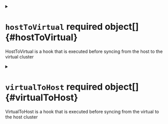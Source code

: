 


<details className="config-field" data-expandable="true">
<summary>

# `hostToVirtual` <span className="config-field-required" data-required="true">required</span> <span className="config-field-type">object[]</span> <span className="config-field-default"></span> <span className="config-field-enum"></span> {#hostToVirtual}

HostToVirtual is a hook that is executed before syncing from the host to the virtual cluster

</summary>




<details className="config-field" data-expandable="false" open>
<summary>

## `apiVersion` <span className="config-field-required" data-required="true">required</span> <span className="config-field-type">string</span> <span className="config-field-default"></span> <span className="config-field-enum"></span> {#hostToVirtual-apiVersion}

APIVersion of the object to sync

</summary>



</details>



<details className="config-field" data-expandable="false" open>
<summary>

## `kind` <span className="config-field-required" data-required="true">required</span> <span className="config-field-type">string</span> <span className="config-field-default"></span> <span className="config-field-enum"></span> {#hostToVirtual-kind}

Kind of the object to sync

</summary>



</details>



<details className="config-field" data-expandable="false" open>
<summary>

## `verbs` <span className="config-field-required" data-required="true">required</span> <span className="config-field-type">string[]</span> <span className="config-field-default"></span> <span className="config-field-enum"></span> {#hostToVirtual-verbs}

Verbs are the verbs that the hook should mutate

</summary>



</details>



<details className="config-field" data-expandable="true">
<summary>

## `patches` <span className="config-field-required" data-required="true">required</span> <span className="config-field-type">object[]</span> <span className="config-field-default"></span> <span className="config-field-enum"></span> {#hostToVirtual-patches}

Patches are the patches to apply on the object to be synced

</summary>




<details className="config-field" data-expandable="false" open>
<summary>

### `op` <span className="config-field-required" data-required="true">required</span> <span className="config-field-type">string</span> <span className="config-field-default"></span> <span className="config-field-enum"></span> {#hostToVirtual-patches-op}

Operation is the type of the patch

</summary>



</details>



<details className="config-field" data-expandable="false" open>
<summary>

### `fromPath` <span className="config-field-required" data-required="true">required</span> <span className="config-field-type">string</span> <span className="config-field-default"></span> <span className="config-field-enum"></span> {#hostToVirtual-patches-fromPath}

FromPath is the path from the other object

</summary>



</details>



<details className="config-field" data-expandable="false" open>
<summary>

### `path` <span className="config-field-required" data-required="true">required</span> <span className="config-field-type">string</span> <span className="config-field-default"></span> <span className="config-field-enum"></span> {#hostToVirtual-patches-path}

Path is the path of the patch

</summary>



</details>



<details className="config-field" data-expandable="false" open>
<summary>

### `namePath` <span className="config-field-required" data-required="true">required</span> <span className="config-field-type">string</span> <span className="config-field-default"></span> <span className="config-field-enum"></span> {#hostToVirtual-patches-namePath}

NamePath is the path to the name of a child resource within Path

</summary>



</details>



<details className="config-field" data-expandable="false" open>
<summary>

### `namespacePath` <span className="config-field-required" data-required="true">required</span> <span className="config-field-type">string</span> <span className="config-field-default"></span> <span className="config-field-enum"></span> {#hostToVirtual-patches-namespacePath}

NamespacePath is path to the namespace of a child resource within Path

</summary>



</details>



<details className="config-field" data-expandable="false" open>
<summary>

### `value` <span className="config-field-required" data-required="true">required</span> <span className="config-field-type">object</span> <span className="config-field-default"></span> <span className="config-field-enum"></span> {#hostToVirtual-patches-value}

Value is the new value to be set to the path

</summary>



</details>



<details className="config-field" data-expandable="false" open>
<summary>

### `regex` <span className="config-field-required" data-required="true">required</span> <span className="config-field-type">string</span> <span className="config-field-default"></span> <span className="config-field-enum"></span> {#hostToVirtual-patches-regex}

Regex - is regular expresion used to identify the Name,
and optionally Namespace, parts of the field value that
will be replaced with the rewritten Name and/or Namespace

</summary>



</details>



<details className="config-field" data-expandable="true">
<summary>

### `conditions` <span className="config-field-required" data-required="true">required</span> <span className="config-field-type">object[]</span> <span className="config-field-default"></span> <span className="config-field-enum"></span> {#hostToVirtual-patches-conditions}

Conditions are conditions that must be true for
the patch to get executed

</summary>




<details className="config-field" data-expandable="false" open>
<summary>

#### `path` <span className="config-field-required" data-required="true">required</span> <span className="config-field-type">string</span> <span className="config-field-default"></span> <span className="config-field-enum"></span> {#hostToVirtual-patches-conditions-path}

Path is the path within the object to select

</summary>



</details>



<details className="config-field" data-expandable="false" open>
<summary>

#### `subPath` <span className="config-field-required" data-required="true">required</span> <span className="config-field-type">string</span> <span className="config-field-default"></span> <span className="config-field-enum"></span> {#hostToVirtual-patches-conditions-subPath}

SubPath is the path below the selected object to select

</summary>



</details>



<details className="config-field" data-expandable="false" open>
<summary>

#### `equal` <span className="config-field-required" data-required="true">required</span> <span className="config-field-type">object</span> <span className="config-field-default"></span> <span className="config-field-enum"></span> {#hostToVirtual-patches-conditions-equal}

Equal is the value the path should be equal to

</summary>



</details>



<details className="config-field" data-expandable="false" open>
<summary>

#### `notEqual` <span className="config-field-required" data-required="true">required</span> <span className="config-field-type">object</span> <span className="config-field-default"></span> <span className="config-field-enum"></span> {#hostToVirtual-patches-conditions-notEqual}

NotEqual is the value the path should not be equal to

</summary>



</details>



<details className="config-field" data-expandable="false" open>
<summary>

#### `empty` <span className="config-field-required" data-required="false">required</span> <span className="config-field-type">boolean</span> <span className="config-field-default">true</span> <span className="config-field-enum"></span> {#hostToVirtual-patches-conditions-empty}

Empty means that the path value should be empty or unset

</summary>



</details>


</details>



<details className="config-field" data-expandable="false" open>
<summary>

### `ignore` <span className="config-field-required" data-required="false">required</span> <span className="config-field-type">boolean</span> <span className="config-field-default">true</span> <span className="config-field-enum"></span> {#hostToVirtual-patches-ignore}

Ignore determines if the path should be ignored if handled as a reverse patch

</summary>



</details>



<details className="config-field" data-expandable="true">
<summary>

### `sync` <span className="config-field-required" data-required="true">required</span> <span className="config-field-type">object</span> <span className="config-field-default"></span> <span className="config-field-enum"></span> {#hostToVirtual-patches-sync}

Sync defines if a specialized syncer should be initialized using values
from the rewriteName operation as Secret/Configmap names to be synced

</summary>




<details className="config-field" data-expandable="false" open>
<summary>

#### `secret` <span className="config-field-required" data-required="false">required</span> <span className="config-field-type">boolean</span> <span className="config-field-default">true</span> <span className="config-field-enum"></span> {#hostToVirtual-patches-sync-secret}



</summary>



</details>



<details className="config-field" data-expandable="false" open>
<summary>

#### `configmap` <span className="config-field-required" data-required="false">required</span> <span className="config-field-type">boolean</span> <span className="config-field-default">true</span> <span className="config-field-enum"></span> {#hostToVirtual-patches-sync-configmap}



</summary>



</details>


</details>


</details>


</details>



<details className="config-field" data-expandable="true">
<summary>

# `virtualToHost` <span className="config-field-required" data-required="true">required</span> <span className="config-field-type">object[]</span> <span className="config-field-default"></span> <span className="config-field-enum"></span> {#virtualToHost}

VirtualToHost is a hook that is executed before syncing from the virtual to the host cluster

</summary>




<details className="config-field" data-expandable="false" open>
<summary>

## `apiVersion` <span className="config-field-required" data-required="true">required</span> <span className="config-field-type">string</span> <span className="config-field-default"></span> <span className="config-field-enum"></span> {#virtualToHost-apiVersion}

APIVersion of the object to sync

</summary>



</details>



<details className="config-field" data-expandable="false" open>
<summary>

## `kind` <span className="config-field-required" data-required="true">required</span> <span className="config-field-type">string</span> <span className="config-field-default"></span> <span className="config-field-enum"></span> {#virtualToHost-kind}

Kind of the object to sync

</summary>



</details>



<details className="config-field" data-expandable="false" open>
<summary>

## `verbs` <span className="config-field-required" data-required="true">required</span> <span className="config-field-type">string[]</span> <span className="config-field-default"></span> <span className="config-field-enum"></span> {#virtualToHost-verbs}

Verbs are the verbs that the hook should mutate

</summary>



</details>



<details className="config-field" data-expandable="true">
<summary>

## `patches` <span className="config-field-required" data-required="true">required</span> <span className="config-field-type">object[]</span> <span className="config-field-default"></span> <span className="config-field-enum"></span> {#virtualToHost-patches}

Patches are the patches to apply on the object to be synced

</summary>




<details className="config-field" data-expandable="false" open>
<summary>

### `op` <span className="config-field-required" data-required="true">required</span> <span className="config-field-type">string</span> <span className="config-field-default"></span> <span className="config-field-enum"></span> {#virtualToHost-patches-op}

Operation is the type of the patch

</summary>



</details>



<details className="config-field" data-expandable="false" open>
<summary>

### `fromPath` <span className="config-field-required" data-required="true">required</span> <span className="config-field-type">string</span> <span className="config-field-default"></span> <span className="config-field-enum"></span> {#virtualToHost-patches-fromPath}

FromPath is the path from the other object

</summary>



</details>



<details className="config-field" data-expandable="false" open>
<summary>

### `path` <span className="config-field-required" data-required="true">required</span> <span className="config-field-type">string</span> <span className="config-field-default"></span> <span className="config-field-enum"></span> {#virtualToHost-patches-path}

Path is the path of the patch

</summary>



</details>



<details className="config-field" data-expandable="false" open>
<summary>

### `namePath` <span className="config-field-required" data-required="true">required</span> <span className="config-field-type">string</span> <span className="config-field-default"></span> <span className="config-field-enum"></span> {#virtualToHost-patches-namePath}

NamePath is the path to the name of a child resource within Path

</summary>



</details>



<details className="config-field" data-expandable="false" open>
<summary>

### `namespacePath` <span className="config-field-required" data-required="true">required</span> <span className="config-field-type">string</span> <span className="config-field-default"></span> <span className="config-field-enum"></span> {#virtualToHost-patches-namespacePath}

NamespacePath is path to the namespace of a child resource within Path

</summary>



</details>



<details className="config-field" data-expandable="false" open>
<summary>

### `value` <span className="config-field-required" data-required="true">required</span> <span className="config-field-type">object</span> <span className="config-field-default"></span> <span className="config-field-enum"></span> {#virtualToHost-patches-value}

Value is the new value to be set to the path

</summary>



</details>



<details className="config-field" data-expandable="false" open>
<summary>

### `regex` <span className="config-field-required" data-required="true">required</span> <span className="config-field-type">string</span> <span className="config-field-default"></span> <span className="config-field-enum"></span> {#virtualToHost-patches-regex}

Regex - is regular expresion used to identify the Name,
and optionally Namespace, parts of the field value that
will be replaced with the rewritten Name and/or Namespace

</summary>



</details>



<details className="config-field" data-expandable="true">
<summary>

### `conditions` <span className="config-field-required" data-required="true">required</span> <span className="config-field-type">object[]</span> <span className="config-field-default"></span> <span className="config-field-enum"></span> {#virtualToHost-patches-conditions}

Conditions are conditions that must be true for
the patch to get executed

</summary>




<details className="config-field" data-expandable="false" open>
<summary>

#### `path` <span className="config-field-required" data-required="true">required</span> <span className="config-field-type">string</span> <span className="config-field-default"></span> <span className="config-field-enum"></span> {#virtualToHost-patches-conditions-path}

Path is the path within the object to select

</summary>



</details>



<details className="config-field" data-expandable="false" open>
<summary>

#### `subPath` <span className="config-field-required" data-required="true">required</span> <span className="config-field-type">string</span> <span className="config-field-default"></span> <span className="config-field-enum"></span> {#virtualToHost-patches-conditions-subPath}

SubPath is the path below the selected object to select

</summary>



</details>



<details className="config-field" data-expandable="false" open>
<summary>

#### `equal` <span className="config-field-required" data-required="true">required</span> <span className="config-field-type">object</span> <span className="config-field-default"></span> <span className="config-field-enum"></span> {#virtualToHost-patches-conditions-equal}

Equal is the value the path should be equal to

</summary>



</details>



<details className="config-field" data-expandable="false" open>
<summary>

#### `notEqual` <span className="config-field-required" data-required="true">required</span> <span className="config-field-type">object</span> <span className="config-field-default"></span> <span className="config-field-enum"></span> {#virtualToHost-patches-conditions-notEqual}

NotEqual is the value the path should not be equal to

</summary>



</details>



<details className="config-field" data-expandable="false" open>
<summary>

#### `empty` <span className="config-field-required" data-required="false">required</span> <span className="config-field-type">boolean</span> <span className="config-field-default">true</span> <span className="config-field-enum"></span> {#virtualToHost-patches-conditions-empty}

Empty means that the path value should be empty or unset

</summary>



</details>


</details>



<details className="config-field" data-expandable="false" open>
<summary>

### `ignore` <span className="config-field-required" data-required="false">required</span> <span className="config-field-type">boolean</span> <span className="config-field-default">true</span> <span className="config-field-enum"></span> {#virtualToHost-patches-ignore}

Ignore determines if the path should be ignored if handled as a reverse patch

</summary>



</details>



<details className="config-field" data-expandable="true">
<summary>

### `sync` <span className="config-field-required" data-required="true">required</span> <span className="config-field-type">object</span> <span className="config-field-default"></span> <span className="config-field-enum"></span> {#virtualToHost-patches-sync}

Sync defines if a specialized syncer should be initialized using values
from the rewriteName operation as Secret/Configmap names to be synced

</summary>




<details className="config-field" data-expandable="false" open>
<summary>

#### `secret` <span className="config-field-required" data-required="false">required</span> <span className="config-field-type">boolean</span> <span className="config-field-default">true</span> <span className="config-field-enum"></span> {#virtualToHost-patches-sync-secret}



</summary>



</details>



<details className="config-field" data-expandable="false" open>
<summary>

#### `configmap` <span className="config-field-required" data-required="false">required</span> <span className="config-field-type">boolean</span> <span className="config-field-default">true</span> <span className="config-field-enum"></span> {#virtualToHost-patches-sync-configmap}



</summary>



</details>


</details>


</details>


</details>
